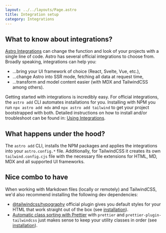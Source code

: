 ```yaml
---
layout: ../../layouts/Page.astro
title: Integration setup
category: Integrations
---
```


## What to know about integrations?

[Astro Integrations](https://docs.astro.build/en/guides/integrations-guide/) can change the function and look of your projects with a single line of code. Astro has several official integrations to choose from. Broadly speaking, integrations can help you:

-   ...bring your UI framework of choice (React, Svelte, Vue, etc.),
-   ...change Astro into SSR mode, fetching all data at request time,
-   ...transform and model content easier (with MDX and TailwindCSS among others).

Getting started with integrations is incredibly easy. For official integrations, the `astro add` CLI automates installations for you. Installing with NPM you run `npx astro add mdx` and `npx astro add tailwind` to get your project bootstrapped with both. Detailed instructions on how to install and/or troubleshoot can be found in: [Using Integrations](https://docs.astro.build/en/guides/integrations-guide/).

## What happens under the hood?

The `astro add` CLI, installs the NPM packages and applies the integrations into your `astro.config.*` file. Additionally, for TailwindCSS it creates its own `tailwind.config.cjs` file with the necessary file extensions for HTML, MD, MDX and all supported UI frameworks.

## Nice combo to have

When working with Markdown files (locally or remotely) and TailwindCSS, we'd also recommend installing the following dev dependencies:

-   [@tailwindcss/typography](https://tailwindcss.com/docs/typography-plugin) official plugin gives you default styles for your HTML that work straight out of the box (see [installation](https://tailwindcss.com/docs/typography-plugin#installation)).
-   [Automatic class sorting with Prettier](https://tailwindcss.com/docs/editor-setup#automatic-class-sorting-with-prettier) with `prettier` and `prettier-plugin-tailwindcss` just makes sense to keep your utility classes in order (see [installation](https://github.com/tailwindlabs/prettier-plugin-tailwindcss#installation)).
